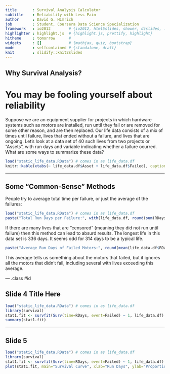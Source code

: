 ```yaml
---
title       : Survival Analysis Calculator
subtitle    : Reliability with Less Pain
author      : David G. Himrich
job         : Student, Coursera Data Science Specialization
framework   : io2012        # {io2012, html5slides, shower, dzslides, ...}
highlighter : highlight.js  # {highlight.js, prettify, highlight}
hitheme     : tomorrow      # 
widgets     : []            # {mathjax, quiz, bootstrap}
mode        : selfcontained # {standalone, draft}
knit        : slidify::knit2slides
---
```


## Why Survival Analysis?

# You may be fooling yourself about reliability



Suppose we are an equipment supplier for projects in which hardware systems such as motors are installed, run until they fail or are removed for some other reason, and are then replaced. Our life data consists of a mix of times until failure, lives that ended without a failure, and lives that are ongoing. Let's look at a data set of 40 such lives from two projects or "Assets", with run days and variable indicating whether a failure ocurred. What are some ways to summarize these data?

```r
load("static_life_data.RData") # comes in as life_data.df
knitr::kable(xtabs(~ life_data.df$Asset + life_data.df$Failed), caption="Lives by Project Name and Failed Status")

```


---

## Some "Common-Sense" Methods

People try to average total time per failure, or just the average of the failures:


```r
load("static_life_data.RData") # comes in as life_data.df
paste("Total Run Days per Failure:", with(life_data.df, round(sum(RDays)/sum(Failed==TRUE))))

```

If there are many lives that are "censored" (meaning they did not run until failure) then this method can lead to absurd results. The longest life in this data set is 336 days. It seems odd for 314 days to be a typical life. 

```r
paste("Average Run Days of Failed Motors:", round(mean(life_data.df$RDays[life_data.df$Failed == TRUE])))

```

This average tells us something about the motors that failed, but it ignores all the motors that didn't fail, including several with lives exceeding this average.

--- .class #id 

## Slide 4 Title Here

```r
load("static_life_data.RData") # comes in as life_data.df
library(survival)
stat1.fit <- survfit(Surv(time=RDays, event=Failed) ~ 1, life_data.df)
summary(stat1.fit)

```


---

## Slide 5


```r
load("static_life_data.RData") # comes in as life_data.df
library(survival)
stat1.fit <- survfit(Surv(time=RDays, event=Failed) ~ 1, life_data.df)
plot(stat1.fit, main="Survival Curve", xlab="Run Days", ylab="Proportion Surviving")

```



